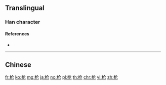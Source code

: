 {{character info/new}}
{{also|槍|鎗}}
==Translingual==

===Han character===
{{Han char|rn=75|rad=木|as=04|sn=8|four=|canj=DOSU|ids=⿱木仓}}

====References====
* {{Han ref|kx=0517.011|hdz=21173.080|uh=67AA|ud=26538}}

----

==Chinese==
{{zh-see|槍}}

[[fr:枪]]
[[ko:枪]]
[[mg:枪]]
[[ja:枪]]
[[no:枪]]
[[pl:枪]]
[[th:枪]]
[[chr:枪]]
[[vi:枪]]
[[zh:枪]]